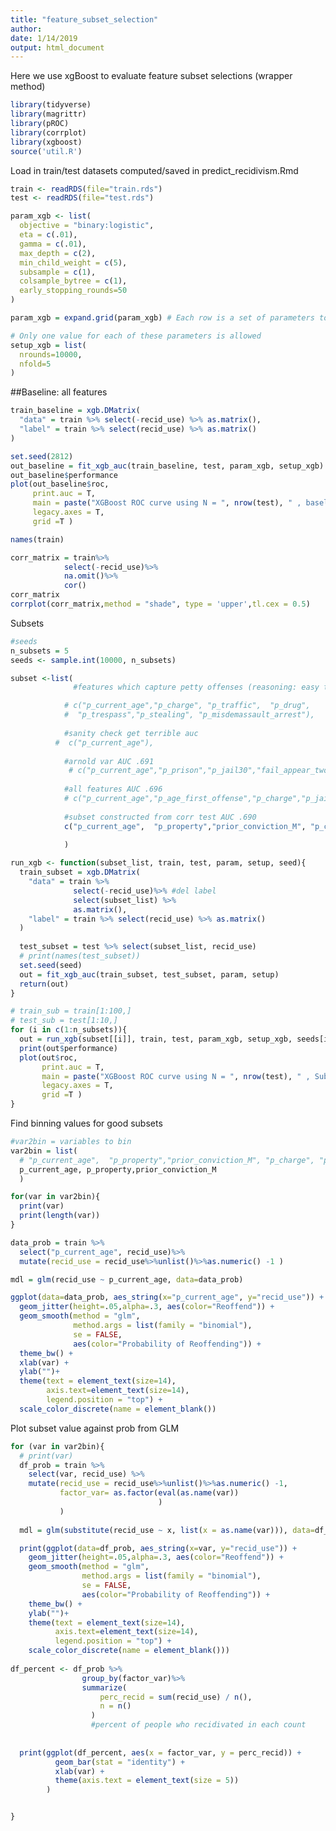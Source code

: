 ```yaml
---
title: "feature_subset_selection"
author: 
date: 1/14/2019
output: html_document
---
```


Here we use xgBoost to evaluate feature subset selections (wrapper method)

```r
library(tidyverse)
library(magrittr)
library(pROC)
library(corrplot)
library(xgboost)
source('util.R')
```

Load in train/test datasets computed/saved in predict_recidivism.Rmd
```r
train <- readRDS(file="train.rds")
test <- readRDS(file="test.rds")
```


```r

param_xgb <- list(
  objective = "binary:logistic",
  eta = c(.01),
  gamma = c(.01),
  max_depth = c(2),
  min_child_weight = c(5),
  subsample = c(1),
  colsample_bytree = c(1),
  early_stopping_rounds=50
)

param_xgb = expand.grid(param_xgb) # Each row is a set of parameters to be cross validated

# Only one value for each of these parameters is allowed
setup_xgb = list(
  nrounds=10000,
  nfold=5
)
```



##Baseline: all features 
```r
train_baseline = xgb.DMatrix(
  "data" = train %>% select(-recid_use) %>% as.matrix(),
  "label" = train %>% select(recid_use) %>% as.matrix()
)

set.seed(2812)
out_baseline = fit_xgb_auc(train_baseline, test, param_xgb, setup_xgb)
out_baseline$performance
plot(out_baseline$roc,
     print.auc = T,
     main = paste("XGBoost ROC curve using N = ", nrow(test), " , baseline"),
     legacy.axes = T,
     grid =T )
```


```r
names(train)
```

```r
corr_matrix = train%>%
            select(-recid_use)%>%
            na.omit()%>%
            cor()
corr_matrix
corrplot(corr_matrix,method = "shade", type = 'upper',tl.cex = 0.5)


```


Subsets
```r
#seeds 
n_subsets = 5
seeds <- sample.int(10000, n_subsets)

subset <-list( 
              #features which capture petty offenses (reasoning: easy to recidivate) #does best #AUC .695

            # c("p_current_age","p_charge", "p_traffic",  "p_drug",  
            #  "p_trespass","p_stealing", "p_misdemassault_arrest"),
             
            #sanity check get terrible auc
          #  c("p_current_age"),
  
            #arnold var AUC .691
             # c("p_current_age","p_prison","p_jail30","fail_appear_two_yr", "fail_appear_two_plus","current_violent","current_violent20",  "pending_charge", "prior_conviction_F", "prior_conviction_M", "violent_conviction", "total_convictions"),
            
            #all features AUC .696
            # c("p_current_age","p_age_first_offense","p_charge","p_jail30","p_prison", "p_probation","p_juv_fel_count", "p_felprop_violarrest", "p_murder_arrest","p_felassault_arrest","p_misdemassault_arrest","p_famviol_arrest","p_sex_arrest","p_weapons_arrest","fail_appear_two_yr","fail_appear_two_plus","current_violent","current_violent20","pending_charge","prior_conviction_F","prior_conviction_M","violent_conviction","total_convictions","p_arrest","p_property","p_traffic","p_drug","p_dui","p_domestic","p_stalking","p_voyeurism","p_fraud","p_stealing","p_trespass"),
            
            #subset constructed from corr test AUC .690
            c("p_current_age",  "p_property","prior_conviction_M", "p_charge", "p_felprop_violarrest", "total_convictions"  )
            
            )


```


```r
run_xgb <- function(subset_list, train, test, param, setup, seed){
  train_subset = xgb.DMatrix(
    "data" = train %>% 
              select(-recid_use)%>% #del label
              select(subset_list) %>%
              as.matrix(),
    "label" = train %>% select(recid_use) %>% as.matrix()
  )
  
  test_subset = test %>% select(subset_list, recid_use)
  # print(names(test_subset))
  set.seed(seed)
  out = fit_xgb_auc(train_subset, test_subset, param, setup)
  return(out)
}

```

```r

# train_sub = train[1:100,]
# test_sub = test[1:10,]
for (i in c(1:n_subsets)){
  out = run_xgb(subset[[i]], train, test, param_xgb, setup_xgb, seeds[i])
  print(out$performance)
  plot(out$roc,
       print.auc = T,
       main = paste("XGBoost ROC curve using N = ", nrow(test), " , Subset ", i),
       legacy.axes = T,
       grid =T )
}
```

Find binning values for good subsets

```r
#var2bin = variables to bin
var2bin = list(
  # "p_current_age",  "p_property","prior_conviction_M", "p_charge", "p_felprop_violarrest", "total_convictions"  
  p_current_age, p_property,prior_conviction_M
  )

for(var in var2bin){
  print(var)
  print(length(var))
}
```


```r
data_prob = train %>%
  select("p_current_age", recid_use)%>%
  mutate(recid_use = recid_use%>%unlist()%>%as.numeric() -1 )

mdl = glm(recid_use ~ p_current_age, data=data_prob)

ggplot(data=data_prob, aes_string(x="p_current_age", y="recid_use")) + 
  geom_jitter(height=.05,alpha=.3, aes(color="Reoffend")) +
  geom_smooth(method = "glm", 
              method.args = list(family = "binomial"), 
              se = FALSE,
              aes(color="Probability of Reoffending")) +
  theme_bw() +
  xlab(var) +
  ylab("")+
  theme(text = element_text(size=14),
        axis.text=element_text(size=14),
        legend.position = "top") +
  scale_color_discrete(name = element_blank())
```

Plot subset value against prob from GLM 
```r
for (var in var2bin){
  # print(var)
  df_prob = train %>%
    select(var, recid_use) %>%
    mutate(recid_use = recid_use%>%unlist()%>%as.numeric() -1,
           factor_var= as.factor(eval(as.name(var))
                                 )
           )
  
  mdl = glm(substitute(recid_use ~ x, list(x = as.name(var))), data=df_prob)

  print(ggplot(data=df_prob, aes_string(x=var, y="recid_use")) +
    geom_jitter(height=.05,alpha=.3, aes(color="Reoffend")) +
    geom_smooth(method = "glm",
                method.args = list(family = "binomial"),
                se = FALSE,
                aes(color="Probability of Reoffending")) +
    theme_bw() +
    ylab("")+
    theme(text = element_text(size=14),
          axis.text=element_text(size=14),
          legend.position = "top") +
    scale_color_discrete(name = element_blank()))
  
df_percent <- df_prob %>%  
                group_by(factor_var)%>%
                summarize(
                    perc_recid = sum(recid_use) / n(), 
                    n = n()
                  )
                  #percent of people who recidivated in each count
  
  
  print(ggplot(df_percent, aes(x = factor_var, y = perc_recid)) + 
          geom_bar(stat = "identity") + 
          xlab(var) + 
          theme(axis.text = element_text(size = 5))
        )


}


```

